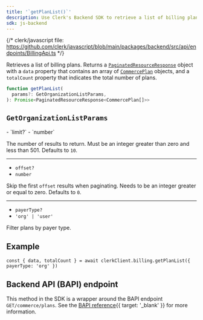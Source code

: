 ```yaml
---
title: '`getPlanList()`'
description: Use Clerk's Backend SDK to retrieve a list of billing plans.
sdk: js-backend
---
```


<Include src="_partials/billing/api-experimental" />

{/* clerk/javascript file: https://github.com/clerk/javascript/blob/main/packages/backend/src/api/endpoints/BillingApi.ts */}

Retrieves a list of billing plans. Returns a [`PaginatedResourceResponse`](/docs/references/backend/types/paginated-resource-response) object with a `data` property that contains an array of [`CommercePlan`](/docs/references/backend/types/commerce-plan) objects, and a `totalCount` property that indicates the total number of plans.

```ts
function getPlanList(
  params?: GetOrganizationListParams,
): Promise<PaginatedResourceResponse<CommercePlan[]>>
```

## `GetOrganizationListParams`

<Properties>
  - `limit?`
  - `number`

  The number of results to return. Must be an integer greater than zero and less than 501. Defaults to `10`.

  ---

  - `offset?`
  - `number`

  Skip the first `offset` results when paginating. Needs to be an integer greater or equal to zero. Defaults to `0`.

  ---

  - `payerType?`
  - `'org' | 'user'`

  Filter plans by payer type.
</Properties>

## Example

<Include src="_partials/backend/usage" />

```tsx
const { data, totalCount } = await clerkClient.billing.getPlanList({ payerType: 'org' })
```

## Backend API (BAPI) endpoint

This method in the SDK is a wrapper around the BAPI endpoint `GET/commerce/plans`. See the [BAPI reference](/docs/reference/backend-api/tag/Billing#operation/ListPlans){{ target: '_blank' }} for more information.

